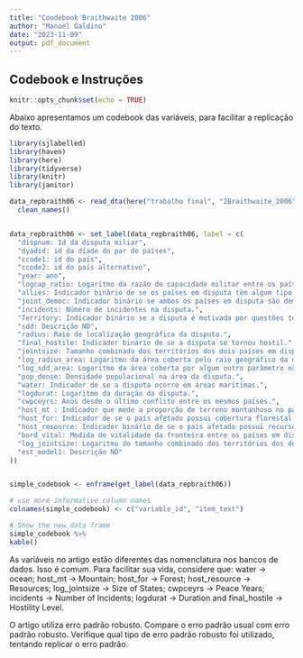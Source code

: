 ```yaml
---
title: "Coodebook Braithwaite 2006"
author: "Manoel Galdino"
date: "2023-11-09"
output: pdf_document
---
```


## Codebook e Instruções
```r
knitr::opts_chunk$set(echo = TRUE)
```

Abaixo apresentamos um codebook das variáveis, para facilitar a replicação do texto.
```r
library(sjlabelled)
library(haven)
library(here)
library(tidyverse)
library(knitr)
library(janitor)
```


```r
data_repbraith06 <- read_dta(here("trabalho final", "2Braithwaite_2006", "file48280_braith_final_data.dta")) %>%
  clean_names()


data_repbraith06 <- set_label(data_repbraith06, label = c(
  "dispnum: Id da disputa miliar",
  "dyadid: id da díade do par de países",
  "ccode1: id do país",
  "ccode2: id do país alternativo",
  "year: ano",
  "logcap_ratio: Logaritmo da razão de capacidade militar entre os países em disputa.",
  "allies: Indicador binário de se os países em disputa têm algum tipo de aliança.",
  "joint_democ: Indicador binário se ambos os países em disputa são democracias.",
  "incidents: Número de incidentes na disputa.",
  "Territory: Indicador binário se a disputa é motivada por questões territoriais",
  "sdd: Descrição ND",
  "radius: Raio de localização geográfica da disputa.",
  "final_hostile: Indicador binário de se a disputa se tornou hostil.",
  "jointsize: Tamanho combinado dos territórios dos dois países em disputa.",
  "log_radius_area: Logaritmo da área coberta pelo raio geográfico da disputa. Variável Dependente.",
  "log_sdd_area: Logaritmo da área coberta por algum outro parâmetro não descrito no trecho do artigo.",
  "pop_dense: Densidade populacional na área da disputa.",
  "water: Indicador de se a disputa ocorre em áreas marítimas.",
  "logdurat: Logaritmo da duração da disputa.",
  "cwpceyrs: Anos desde o último conflito entre os mesmos países.",
  "host_mt : Indicador que mede a proporção de terreno montanhoso no país afetado",
  "host_for: Indicador de se o país afetado possui cobertura florestal.",
  "host_resource: Indicador binário de se o país afetado possui recursos naturais.",
  "bord_vital: Medida de vitalidade da fronteira entre os países em disputa.",
  "log_jointsize: Logaritmo do tamanho combinado dos territórios dos dois países em disputa.",
  "est_model1: Descrição ND"
))


simple_codebook <- enframe(get_label(data_repbraith06))

# use more informative column names
colnames(simple_codebook) <- c("variable_id", "item_text")

# Show the new data frame
simple_codebook %>%
kable()
```

As variáveis no artigo estão diferentes das nomenclatura nos bancos de dados. Isso é comum. Para facilitar sua vida, considere que: water -> ocean; host_mt -> Mountain; host_for -> Forest; host_resource -> Resources; log_jointsize -> Size of States; cwpceyrs -> Peace Years; incidents -> Number of Incidents; logdurat -> Duration and final_hostile -> Hostility Level.

O artigo utiliza erro padrão robusto. Compare o erro padrão usual com erro padrão robusto. Verifique qual tipo de erro padrão robusto foi utilizado, tentando replicar o erro padrão.

